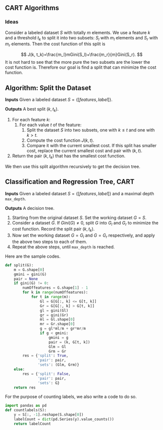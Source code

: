 ## CART Algorithms 

### Ideas
Consider a labeled dataset $S$ with totally $m$ elements. We use a feature $k$ and a threshold $t_k$ to split it into two subsets: $S_l$ with $m_l$ elements and $S_r$ with $m_r$ elements. Then the cost function of this split is

$$
J(k, t_k)=\frac{m_l}mGini(S_l)+\frac{m_r}{m}Gini(S_r).
$$
It is not hard to see that the more pure the two subsets are the lower the cost function is. Therefore our goal is find a split that can minimize the cost function.

:::{.callout-note}

# Algorithm: Split the Dataset

**Inputs** Given a labeled dataset $S=\{[features, label]\}$.

**Outputs** A best split $(k, t_k)$.

1. For each feature $k$:
    1. For each value $t$ of the feature:
        1. Split the dataset $S$ into two subsets, one with $k\leq t$ and one with $k>t$.
        2. Compute the cost function $J(k,t)$. 
        3. Compare it with the current smallest cost. If this split has smaller cost, replace the current smallest cost and pair with $(k, t)$.
2. Return the pair $(k,t_k)$ that has the smallest cost function.
:::


We then use this split algorithm recursively to get the decision tree.

:::{.callout-note}
# Classification and Regression Tree, CART

**Inputs** Given a labeled dataset $S=\{[features, label]\}$ and a maximal depth `max_depth`.

**Outputs** A decision tree.

1. Starting from the original dataset $S$. Set the working dataset $G=S$.
2. Consider a dataset $G$. If $Gini(G)\neq0$, split $G$ into $G_l$ and $G_r$ to minimize the cost function. Record the split pair $(k, t_k)$.
3. Now set the working dataset $G=G_l$ and $G=G_r$ respectively, and apply the above two steps to each of them.
4. Repeat the above steps, until `max_depth` is reached.
:::

Here are the sample codes.

```python
def split(G):
    m = G.shape[0]
    gmini = gini(G)
    pair = None
    if gini(G) != 0:
        numOffeatures = G.shape[1] - 1
        for k in range(numOffeatures):
            for t in range(m):
                Gl = G[G[:, k] <= G[t, k]]
                Gr = G[G[:, k] > G[t, k]]
                gl = gini(Gl)
                gr = gini(Gr)
                ml = Gl.shape[0]
                mr = Gr.shape[0]
                g = gl*ml/m + gr*mr/m
                if g < gmini:
                    gmini = g
                    pair = (k, G[t, k])
                    Glm = Gl
                    Grm = Gr
        res = {'split': True,
               'pair': pair,
               'sets': (Glm, Grm)}
    else:
        res = {'split': False,
               'pair': pair,
               'sets': G}
    return res
```

For the purpose of counting labels, we also write a code to do so.

```python
import pandas as pd
def countlabels(S):
    y = S[:, -1].reshape(S.shape[0])
    labelCount = dict(pd.Series(y).value_counts())
    return labelCount
```
